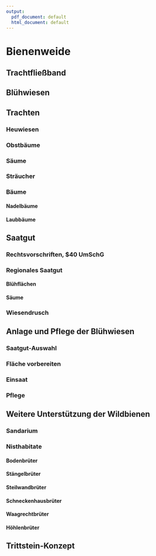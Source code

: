 ```yaml
---
output:
  pdf_document: default
  html_document: default
---
```

# Bienenweide

## Trachtfließband

## Blühwiesen

## Trachten
### Heuwiesen
### Obstbäume
### Säume
### Sträucher
### Bäume
#### Nadelbäume
#### Laubbäume
		
## Saatgut
### Rechtsvorschriften, $40 UmSchG
### Regionales Saatgut
#### Blühflächen
#### Säume
### Wiesendrusch

## Anlage und Pflege der Blühwiesen
### Saatgut-Auswahl
### Fläche vorbereiten
### Einsaat
### Pflege

## Weitere Unterstützung der Wildbienen

### Sandarium

### Nisthabitate

#### Bodenbrüter
#### Stängelbrüter
#### Steilwandbrüter
#### Schneckenhausbrüter
#### Waagrechtbrüter
#### Höhlenbrüter

## Trittstein-Konzept

